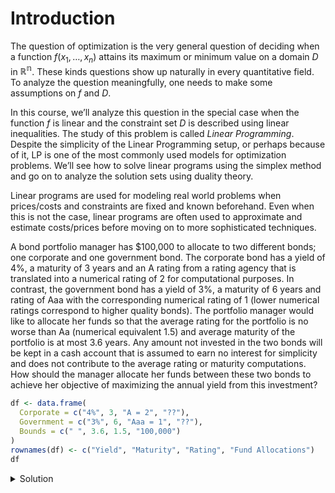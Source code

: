 
# Introduction

The question of optimization is the very general question of deciding when a function $f(x_1, \dots, x_n)$ attains its maximum or minimum value on a domain $D$ in $\mathbb{R^n}$. 
\begin{align}
\mbox{optimize: } && f(x_1, \dots, x_n) & \\
\mbox{subject to: } && (x_1, \dots, x_n) &\in D.
\end{align}
These kinds questions show up naturally in every quantitative field.
To analyze the question meaningfully, one needs to make some assumptions on $f$ and $D$. 

In this course, we'll analyze this question in the special case when the function $f$ is linear and the constraint set $D$ is described using linear inequalities. The study of this problem is called *Linear Programming*. Despite the simplicity of the Linear Programming setup, or perhaps because of it, LP is one of the most commonly used models for optimization problems. We'll see how to solve linear programs using the simplex method and go on to analyze the solution sets using duality theory. 

Linear programs are used for modeling real world problems when prices/costs and constraints are fixed and known beforehand.
Even when this is not the case, linear programs are often used to approximate and estimate costs/prices before moving on to more sophisticated techniques.


::: {.example #bond-portfolio}
A bond portfolio manager has $100,000 to allocate to two different bonds; one corporate and one government bond. 
The corporate bond has a yield of 4%, a maturity of 3 years and an A rating from a rating agency that is translated into a numerical rating of 2 for computational purposes. 
In contrast, the government bond has a yield of 3%, a maturity of 6 years and rating of Aaa with the corresponding numerical rating of 1 (lower numerical ratings correspond to higher quality bonds). The portfolio manager would like to allocate her funds so that the average rating for the portfolio is no worse than Aa (numerical equivalent 1.5) and average maturity of the portfolio is at most 3.6 years. 
Any amount not invested in the two bonds will be kept in a cash account that is assumed to earn no interest for simplicity and does not contribute to the average rating or maturity computations. 
How should the manager allocate her funds between these two bonds to achieve her objective of maximizing the annual yield from this investment?

```r

df <- data.frame(
  Corporate = c("4%", 3, "A = 2", "??"),
  Government = c("3%", 6, "Aaa = 1", "??"),
  Bounds = c(" ", 3.6, 1.5, "100,000")
)
rownames(df) <- c("Yield", "Maturity", "Rating", "Fund Allocations")
df
```
:::


<details>
<summary>Solution</summary>

We can formulate the above problem as the following linear program.

\begin{equation}
  \begin{array}{rrrrrl}
  \mbox{maximize:} & 0.04x & + & 0.03y \\
  \mbox{subject to:}
    & 3x & + & 6y & \le & 3.6 \\
    & 2x & + & y & \le & 1.5 
    % & x & + & y & \le & 1 \\
    % & x & , & y & \ge & 0,
  \end{array}
  (\#eq:bond-portfolio-lp-incomplete)
\end{equation}

where $x$, $y$ are the percentages of corporate and government bonds respectively and the objective function when multiplied by $100,000 gives us the net yield. This is an example of a **linear program**.

Note that we cannot subtract inequalities the same way that we can subtract equalities. So to get started, let us assume that all the inequalities are in fact equalities. We can solve the system 

\begin{equation}
  \begin{array}{rrrrrl}
    & 3x & + & 6y & = & 3.6 \\
    & 2x & + & y & = & 1.5
  \end{array}
\end{equation}

to obtain $x = 0.6$ and $y = 0.3$. Note that for this solution $x + y = 0.9$ which is less that 1, meaning that we're not investing all the money available! Which raises the question: Is it possible to increase the yield further by not satisfying both of the above inequalities and investing all the money instead? This question becomes even more apparent once we realize that the linear program \@ref(eq:bond-portfolio-lp-incomplete) is incomplete and the complete linear program that models the problem is as follows:

\begin{equation}
  \begin{array}{rrrrrl}
  \mbox{maximize:} & 0.04x & + & 0.03y \\
  \mbox{subject to:}
    & 3x & + & 6y & \le & 3.6 \\
    & 2x & + & y & \le & 1.5 \\
    & x & + & y & \le & 1 \\
    & x &  &  & \ge & 0 \\
    &   &  & y & \ge & 0.
  \end{array}
  (\#eq:bond-portfolio-lp)
\end{equation}

Here we can see that to obtain the solution $(x, y) = (0.6, 0.3)$ we're solving 

\begin{equation}
  \begin{array}{rrrrrl}
    & 3x & + & 6y & = & 3.6 \\
    & 2x & + & y & = & 1.5 \\
    & x & + & y & < & 1. 
  \end{array}
\end{equation}

However, we could have switched the other inequalities to equalities instead and obtained a different solution. We'd then need to compare the yield in the solutions obtained in each of these cases and find one that maximizes it. This method becomes unwieldy very fast and we'll need to develop better ways to solve linear programs. 
</details>